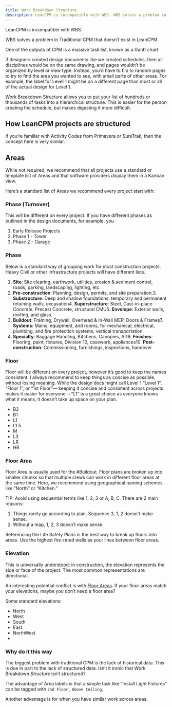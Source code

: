 ```yaml
---
title: Work Breakdown Structure
description: LeanCPM is incompatible with WBS. WBS solves a problem in Traditional CPM that doesn’t exist in LeanCPM.
---
```


LeanCPM is incompatible with WBS. 

WBS solves a problem in Traditional CPM that doesn’t exist in LeanCPM.

One of the outputs of CPM is a massive task list, known as a Gantt chart.

If designers created design documents like we created schedules, then all disciplines would be on the same drawing, and pages wouldn’t be organized by level or view type. Instead, you’d have to flip to random pages to try to find the area you wanted to see, with small parts of other areas. For example, the label for Level 1 might be on a different page than most or all of the actual design for Level 1.

Work Breakdown Structure allows you to put your list of hundreds or thousands of tasks into a hierarchical structure. This is easier for the person creating the schedule, but makes digesting it more difficult.

## How LeanCPM projects are structured

If you’re familiar with Activity Codes from Primavera or SureTrak, then the concept here is very similar.



## Areas
While not required, we recommend that all projects use a standard or template list of Areas and that software providers display them in a Kanban view.

Here’s a standard list of Areas we recommend every project start with:

### Phase (Turnover)
This will be different on every project. If you have different phases as outlined in the design documents, for example, you 
1. Early Release Projects
2. Phase 1 - Tower
3. Phase 2 - Garage

### Phase
Below is a standard way of grouping work for most construction projects. Heavy Civil or other infrastructure projects will have different lists.

1. **Site**: Site clearing, earthwork, utilities, erosion & sediment control, roads, parking, landscaping, lighting, etc.
2. **Pre-construction**: Planning, design, permits, and site preparation.3. **Substructure**: Deep and shallow foundations, temporary and permanent retaining walls, excavation4. **Superstructure**: Steel, Cast-in-place Concrete, Precast Concrete, structural CMU5. **Envelope**: Exterior walls, roofing, and glass.
6. **Buildout**: Framing, Drywall, Overhead & In-Wall MEP, Doors & Frames7. **Systems**: Mains, equipment, and rooms, for mechanical, electrical, plumbing, and fire protection systems, vertical transportation
8. **Specialty**: Baggage Handling, Kitchens, Canopies, Art9. **Finishes**: Flooring, paint, fixtures, Division 10, casework, appliances10. **Post-construction**: Commissioning, furnishings, inspections, handover

### Floor
Floor will be different on every project, however it’s good to keep the names consistent. I always recommend to keep things as concise as possible, without losing meaning. While the design docs might call Level 1 “Level 1”, “Floor 1”, or “1st Floor”— keeping it concise and consistent across projects makes it easier for everyone —“L1” is a great choice as everyone knows what it means, it doesn’t take up space on your plan.
- B2
- B1
- L1
- L1.5
- M
- L3
- LR
- HR

### Floor Area

Floor Area is usually used for the #Buildout. Floor plans are broken up into smaller chunks so that multiple crews can work in different floor areas at the same time. Here, we recommend using geographical naming schemes like “North” or “Kitchen.”

TIP: Avoid using sequential terms like 1, 2, 3 or A, B, C. There are 2 main reasons: 
1. Things rarely go according to plan. Sequence 3, 1, 2 doesn’t make sense. 
2. Without a map, 1, 2, 3 doesn’t make sense

Referencing the Life Safety Plans is the best way to break up floors into areas. Use the highest fire-rated walls as your lines between floor areas.

### Elevation
This is universally understood: in construction, the elevation represents the side or face of the project. The most common representations are directional. 

An interesting potential conflict is with [Floor Areas](#floor-area). If your floor areas match your elevations, maybe you don’t need a floor area?

Some standard elevations:
- North
- West 
- South 
- East
- NorthWest
- 

### Why do it this way

The biggest problem with traditional CPM is the lack of historical data. This is due in part to the lack of structured data. Isn’t it ironic that Work Breakdown *Structure* isn’t structured?

The advantage of Area labels is that a simple task like “Install Light Fixtures” can be tagged with `2nd Floor` , `Above Ceiling`, 

Another advantage is for when you have similar work across areas. 